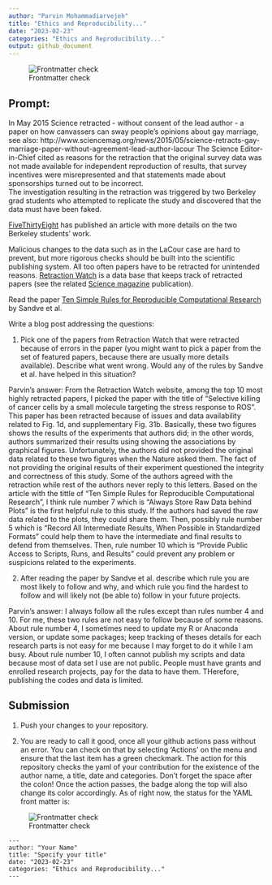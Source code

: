 ```yaml
---
author: "Parvin Mohammadiarvejeh"
title: "Ethics and Reproducibility..."
date: "2023-02-23"
categories: "Ethics and Reproducibility..."
output: github_document
---
```


![Frontmatter check](https://github.com/Stat585-at-ISU/Blog-5/actions/workflows/check-yaml.yaml/badge.svg)


## Prompt:

In May 2015 Science retracted - without consent of the lead author - a paper on  how canvassers can sway people's opinions about gay marriage, 
see also: http://www.sciencemag.org/news/2015/05/science-retracts-gay-marriage-paper-without-agreement-lead-author-lacour
The Science Editor-in-Chief cited as reasons for the retraction that the original survey data was not made available for independent reproduction of results, that survey incentives were misrepresented and that statements made about sponsorships turned out to be incorrect.<br>
The investigation resulting in the retraction was triggered by two  Berkeley grad students who attempted to replicate the study and discovered that the data must have been faked.
 
[FiveThirtyEight](https://fivethirtyeight.com/features/how-two-grad-students-uncovered-michael-lacour-fraud-and-a-way-to-change-opinions-on-transgender-rights/) has published an article with more details on the two Berkeley students' work.

Malicious changes to the data such as in the LaCour case are hard to prevent, but more rigorous checks should be built into the scientific publishing system. All too often papers have to be retracted for unintended reasons. [Retraction Watch](https://retractionwatch.com/) is a data base that keeps track of retracted papers (see the related [Science magazine](https://www.sciencemag.org/news/2018/10/what-massive-database-retracted-papers-reveals-about-science-publishing-s-death-penalty) publication). 

Read the paper [Ten Simple Rules for Reproducible Computational Research](https://journals.plos.org/ploscompbiol/article?id=10.1371/journal.pcbi.1003285) by Sandve et al.


Write a blog post addressing the questions: 

1. Pick one of the papers from Retraction Watch that were retracted because of errors in the paper (you might want to pick a paper from the set of featured papers, because there are usually more details available). Describe what went wrong. Would any of the rules by Sandve et al. have helped in this situation?

Parvin's answer: From the Retraction Watch website, among the top 10 most highly retracted papers, I picked the paper with the title of "Selective killing of cancer cells by a small molecule
targeting the stress response to ROS". This paper has been retracted because of issues and data availability related to Fig. 1d, and supplementary Fig. 31b. Basically, these two figures shows the results of the experiments that authors did; in the other words, authors summarized their results using showing the associations by graphical figures. Unfortunately, the authors did not provided the original data related to these two figures when the Nature asked them. The fact of not providing the original results of their experiment questioned the integrity and correctness of this study. Some of the authors agreed with the retraction while rest of the authors never reply to this letters. 
Based on the article with the tittle of "Ten Simple Rules for Reproducible Computational Research", I think rule number 7 which is "Always Store Raw Data behind Plots" is the first helpful rule to this study. If the authors had saved the raw data related to the plots, they could share them. Then, possibly rule number 5 which is "Record All Intermediate Results, When Possible in Standardized Formats" could help them to have the intermediate and final results to defend from themselves. Then, rule number 10 which is "Provide Public Access to Scripts, Runs, and Results" could prevent any problem or suspicions related to the experiments. 

2. After reading the paper by Sandve et al. describe which rule you are most likely to follow and why, and which rule you find the hardest to follow and will likely not (be able to) follow in your future projects.

Parvin's answer: I always follow all the rules except than rules number 4 and 10. For me, these two rules are not easy to follow because of some reasons. About rule number 4, I sometimes need to update my R or Anaconda version, or update some packages; keep tracking of theses details for each research parts is not easy for me because I may forget to do it while I am busy. About rule number 10, I often cannot publish my scripts and data because most of data set I use are not public. People must have grants and enrolled research projects, pay for the data to have them. THerefore, publishing the codes and data is limited. 



## Submission

1. Push your changes to your repository. 

2. You are ready to call it good, once all your github actions pass without an error. You can check on that by selecting 'Actions' on the menu and ensure that the last item has a green checkmark. The action for this repository checks the yaml of your contribution for the existence of the author name, a title, date and categories. Don't forget the space after the colon!
Once the action passes, the badge along the top will also change its color accordingly. 
As of right now, the status for the YAML front matter is:

![Frontmatter check](https://github.com/Stat585-at-ISU/Blog-5/actions/workflows/check-yaml.yaml/badge.svg)


```
---
author: "Your Name"
title: "Specify your title"
date: "2023-02-23"
categories: "Ethics and Reproducibility..."
---
```



